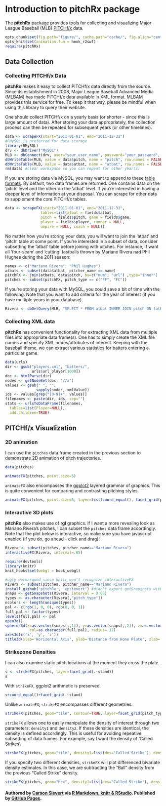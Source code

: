 Introduction to pitchRx package
=======================================

<!--- view local page:
browseURL(paste0('http://127.0.0.1:', tools:::httpdPort, '/library/pitchRx/doc/index.html'))
-->

The  **pitchRx** package provides tools for collecting and visualizing Major League Baseball (MLB) [PITCHf/x](http://en.wikipedia.org/wiki/PITCHf/x) data.

```r
opts_chunk$set(fig.path="figure/", cache.path="cache/", fig.align="center", warning=FALSE, message=FALSE, fig.height=7, fig.width=5)
opts_knit$set(animation.fun = hook_r2swf)
require(pitchRx)
```

Data Collection
----------------------------

### Collecting PITCHf/x Data

**pitchRx** makes it easy to collect PITCHf/x data directly from the source. Since its establishment in 2008, Major League Baseball Advanced Media (MLBAM) has made PITCHf/x data available in XML format.  MLBAM provides this service for free. To keep it that way, please be mindful when using this library to query their website.

One should collect PITCHf/x on a yearly basis (or shorter - since this is large amount of data). After storing your data appropriately, the collection process can then be repeated for subsequent years (or other timelines).

```r
data <- scrapeFX(start="2011-01-01", end="2011-12-31")
#RMySQL is preferred for data storage
library(RMySQL)
drv <- dbDriver("MySQL")
MLB <- dbConnect(drv, user="your_user_name", password="your_password", port=your_port, dbname="your_database_name", host="your_host")
dbWriteTable(MLB, value = data$pitch, name = "pitch", row.names = FALSE, append = TRUE)
dbWriteTable(MLB, value = data$atbat, name = "atbat", row.names = FALSE, append = TRUE)
rm(data) #clear workspace so you can repeat for other year(s)
```

If you are storing data via MySQL, you may want to append to these <a href="https://github.com/cpsievert/pitchFX/blob/master/tables.sql">table formats</a>. By default, two data frames are returned. One contains data on the 'pitch' level and the other on the 'atbat' level. If you're interested in having a deeper level of information at your disposal. You can scrape for other data to supplement the core PITCHf/x tables.

```r
data <- scrapeFX(start="2011-01-01", end="2011-12-31",
                tables=list(atbat = fields$atbat, 
                pitch = fields$pitch, game = fields$game, 
                player = fields$player, runner = NULL, 
                umpire = NULL, coach = NULL))
```

No matter how you're storing your data, you will want to join the 'atbat' and 'pitch' table at some point. If you're interested in a subset of data, consider subsetting the 'atbat' table before joining with pitches. For instance, if want all 'four-seam' and 'cutting' fastballs thrown by Mariano Rivera nad Phil Hughes during the 2011 season:

```r
names <- c("Mariano Rivera", "Phil Hughes")
atbats <- subset(data$atbat, pitcher_name == name)
pitchFX <- join(atbats, data$pitch, by=c("num", "url") ,type="inner")
pitches <- subset(pitchFX, pitch_type == c("FF", "FC"))
```

If you're storing your data with MySQL, you could save a bit of time with the following. Note that you want to add criteria for the year of interest (if you have multiple years in your database).

```r
Rivera <- dbGetQuery(MLB, "SELECT * FROM atbat INNER JOIN pitch ON (atbat.num = pitch.num AND atbat.url = pitch.url) WHERE atbat.pitcher_name = 'Mariano Rivera' or atbat.pitcher_name = 'Phil Hughes'")
```

### Collecting XML data

**pitchRx** has convenient functionality for extracting XML data from multiple files into appropriate data frame(s). One has to simply create the XML file names and specify XML nodes/attributes of interest. Keeping with the baseball theme, we can extract various statistics for batters entering a particular game.

```r
data(urls)
dir <- gsub("players.xml", "batters/", 
            urls$url_player[1000])
doc <- htmlParse(dir)
nodes <- getNodeSet(doc, "//a")
values <- gsub(" ", "", 
              sapply(nodes, xmlValue))
ids <- values[grep("[0-9]+", values)]
filenames <- paste(dir, ids, sep="")
stats <- urlsToDataFrame(filenames, 
  tables=list(Player=NULL), 
  add.children=TRUE)
```


PITCHf/x Visualization
--------------------

### 2D animation

I can use the `pitches` data frame created in the previous section to demonstrate 2D animation of pitch trajectories.

```r
data(pitches)
```

```r
animateFX(pitches, point.size=5)
```

`animateFX` also encompasses the [ggplot2](http://ggplot2.org/) layered grammar of graphics. This is quite convenient for comparing and contrasting pitching styles.

```r
animateFX(pitches, point.size=5, layer=list(coord_equal(), facet_grid(pitcher_name~stand, labeller = label_both)))
```

### Interactive 3D plots

**pitchRx** also makes use of **rgl** graphics. If I want a more revealing look as Mariano Rivera's pitches, I can subset the `pitches` data frame accordingly. Note that the plot below is interactive, so make sure you have javascript enabled (if you do, go ahead - click and drag)!

```r
Rivera <- subset(pitches, pitcher_name=="Mariano Rivera")
interactiveFX(Rivera, interval=.05)
```

```r
require(devtools)
library(knitr)
knit_hooks$set(webgl = hook_webgl)
```

```r
#ugly workaround since knitr won't recognize interactiveFX
Rivera <- subset(pitches, pitcher_name=="Mariano Rivera")
install_github('pitchRx', 'cpsievert') #didn't export getSnapshots with v0.2
snaps <- getSnapshots(Rivera, interval = 0.05)
types <- as.character(Rivera[,"pitch_type"])
ncolors <- length(unique(types))
pal <- c(rgb(1, 0, 0), rgb(0, 0, 1))
full.pal <- factor(types)
levels(full.pal) <- pal
open3d()
spheres3d(x=as.vector(snaps[,,1]), y=as.vector(snaps[,,2]), z=as.vector(snaps[,,3]),
           col=as.character(full.pal), radius=.12)
axes3d(c('x', 'y', 'z')) 
title3d(xlab='Horizontal Axis', ylab='Distance from Home Plate', zlab='Height From Ground')
```

### Strikezone Densities

I can also examine static pitch locations at the moment they cross the plate.

```r
s <- strikeFX(pitches, layer=facet_grid(.~stand))
s
```

With `strikeFX`, ggplot2 arithmetic is preserved.

```r
s+coord_equal()+facet_grid(.~stand)
```

Unlike `animateFX`, `strikeFX` encompasses different geometries.

```r
strikeFX(pitches, geom="tile", contour=TRUE, layer=facet_grid(pitch_types~stand))
```

`strikeFX` allows one to easily manipulate the density of interest through two parameters: `density1` and `density2`. If these densities are identical, the density is defined accordingly. This is useful for avoiding repeative subsetting of data frames. For example, say I want the density of 'Called Strikes'.

```r
strikeFX(pitches, geom="tile", density1=list(des="Called Strike"), density2=list(des="Called Strike"), layer=facet_grid(pitch_types~stand))
```

If you specify two different densities, `strikeFX` will plot differenced bivariate density estimates. In this case, we are subtracting the "Ball" density from the previous "Called Strike" density.

```r
strikeFX(pitches, geom="hex", density1=list(des="Called Strike"), density2=list(des="Ball"), layer=facet_grid(pitch_types~stand))
```

#### Authored by <a href="http://cpsievert.github.com/home.html">Carson Sievert</a> via <a href="http://www.rstudio.com/ide/docs/authoring/using_markdown">R Markdown, knitr & RStudio</a>. Published by <a href="http://pages.github.com/">GitHub Pages</a>.
